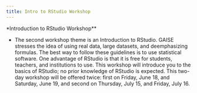 ```yaml
---
title: Intro to RStudio Workshop
---
```


*Introduction to RStudio Workshop**

* The second workshop theme is an Introduction to RStudio. GAISE stresses the idea of using real data, large datasets, and deemphasizing formulas. The best way to follow these guidelines is to use statistical software. One advantage of RStudio is that it is free for students, teachers, and institutions to use. This workshop will introduce you to the basics of RStudio; no prior knowledge of RStudio is expected. This two-day workshop will be offered twice: first on Friday, June 18, and Saturday, June 19, and second on Thursday, July 15, and Friday, July 16.
